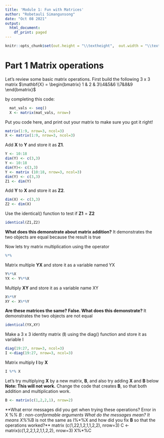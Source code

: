 ```yaml
---
title: 'Module 1: Fun with Matrices'
author: "Robetauli Simangunsong"
date: "Oct 08 2021"
output:
  html_document:
    df_print: paged
---
```

```r
knitr::opts_chunk$set(out.height = "\\textheight",  out.width = "\\textwidth")
```

# Part 1 Matrix operations

Let's review some basic matrix operations.
First build the following  3 x 3 matrix 
$\mathbf{X} = \begin{bmatrix} 1 & 2 & 3\\4&5&6 \\7&8&9 \end{bmatrix}$

by completing this code:
```r
  mat_vals <- seq()
  X <- matrix(mat_vals, nrow=)
```

Put you code here, and print out your matrix to make sure you got it right!
```r
matrix(1:9, nrow=3, ncol=3)
X <- matrix(1:9, nrow=3, ncol=3)
```


Add $\mathbf{X}$ to $\mathbf{Y}$ and store it as $\mathbf{Z1}$. 
```r
Y <- 10:18
dim(Y) <- c(3,3)
Y <- 10:18 
dim(Y)<- c(3,3)
Y <- matrix (10:18, nrow=3, ncol=3)
dim(Y) <- c(3,3)
Z1 <- dim(Y)
```

Add $\mathbf{Y}$ to $\mathbf{X}$ and store it as $\mathbf{Z2}$.
```r
dim(X) <- c(3,3)
Z2 <- dim(X)
```

Use the identical() function to test if $\mathbf{Z1} = \mathbf{Z2}$ 
```r
identical(Z1,Z2)

```


**What does this demonstrate about matrix addition?** It demonstrates the two objects are equal because the result is true

Now lets try matrix multiplication using the operator
```r 
%*%
``` 
Matrix multiple $\mathbf{Y}\mathbf{X}$ and store it as a variable named YX
```r
Y%*%X
YX <- Y%*%X
```

Multiply $\mathbf{X}\mathbf{Y}$ and store it as a variable name XY
```r
X%*%Y
XY <- X%*%Y
```


**Are these matrices the same? False. What does this demonstrate? ** It demonstrates the two objects are not equal
```r
identical(YX,XY)

```


Make a 3 x 3 identity matrix ($\mathbf{I}$) using the diag() function and store it as variable I
```r
diag(19:27, nrow=3, ncol=3)
I <-diag(19:27, nrow=3, ncol=3)
```


Matrix multiply  $\mathbf{I}$ by $\mathbf{X}$
```r
I %*% X

```


Let's try multiplying $\mathbf{X}$ by a new matrix, $\mathbf{B}$, and also
try adding $\mathbf{X}$ and  $\mathbf{B}$ below **Note: This will not work.**
Change the code that creates $\mathbf{B}$, so that both addition and 
multiplication work.

```r
B <- matrix(c(1,2,2,1), nrow=2)


```


**What error messages did you get when trying these operations? Error in X %*% B : non-conformable arguments What do the messages mean? It means X%*%B is not the same as I%*%X
and how did you fix $\mathbf{B}$ so that the operations worked?**
matrix (c(1,22,1,2,1,1,2,2), nrow=3)
C <- matrix(c(1,2,2,1,2,1,1,2,2), nrow=3)
X%*%C















